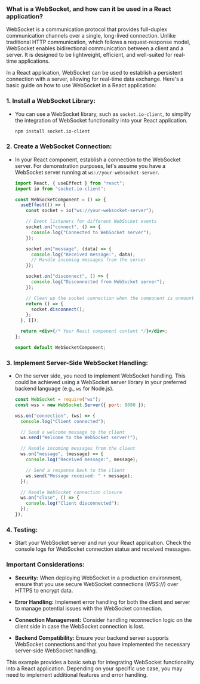 ### What is a WebSocket, and how can it be used in a React application?

WebSocket is a communication protocol that provides full-duplex communication channels over a single, long-lived connection. Unlike traditional HTTP communication, which follows a request-response model, WebSocket enables bidirectional communication between a client and a server. It is designed to be lightweight, efficient, and well-suited for real-time applications.

In a React application, WebSocket can be used to establish a persistent connection with a server, allowing for real-time data exchange. Here's a basic guide on how to use WebSocket in a React application:

### 1. **Install a WebSocket Library:**

- You can use a WebSocket library, such as `socket.io-client`, to simplify the integration of WebSocket functionality into your React application.

  ```bash
  npm install socket.io-client
  ```

### 2. **Create a WebSocket Connection:**

- In your React component, establish a connection to the WebSocket server. For demonstration purposes, let's assume you have a WebSocket server running at `ws://your-websocket-server`.

  ```jsx
  import React, { useEffect } from "react";
  import io from "socket.io-client";

  const WebSocketComponent = () => {
    useEffect(() => {
      const socket = io("ws://your-websocket-server");

      // Event listeners for different WebSocket events
      socket.on("connect", () => {
        console.log("Connected to WebSocket server");
      });

      socket.on("message", (data) => {
        console.log("Received message:", data);
        // Handle incoming messages from the server
      });

      socket.on("disconnect", () => {
        console.log("Disconnected from WebSocket server");
      });

      // Clean up the socket connection when the component is unmounted
      return () => {
        socket.disconnect();
      };
    }, []);

    return <div>{/* Your React component content */}</div>;
  };

  export default WebSocketComponent;
  ```

### 3. **Implement Server-Side WebSocket Handling:**

- On the server side, you need to implement WebSocket handling. This could be achieved using a WebSocket server library in your preferred backend language (e.g., `ws` for Node.js).

  ```javascript
  const WebSocket = require("ws");
  const wss = new WebSocket.Server({ port: 8080 });

  wss.on("connection", (ws) => {
    console.log("Client connected");

    // Send a welcome message to the client
    ws.send("Welcome to the WebSocket server!");

    // Handle incoming messages from the client
    ws.on("message", (message) => {
      console.log("Received message:", message);

      // Send a response back to the client
      ws.send("Message received: " + message);
    });

    // Handle WebSocket connection closure
    ws.on("close", () => {
      console.log("Client disconnected");
    });
  });
  ```

### 4. **Testing:**

- Start your WebSocket server and run your React application. Check the console logs for WebSocket connection status and received messages.

### Important Considerations:

- **Security:** When deploying WebSocket in a production environment, ensure that you use secure WebSocket connections (WSS://) over HTTPS to encrypt data.

- **Error Handling:** Implement error handling for both the client and server to manage potential issues with the WebSocket connection.

- **Connection Management:** Consider handling reconnection logic on the client side in case the WebSocket connection is lost.

- **Backend Compatibility:** Ensure your backend server supports WebSocket connections and that you have implemented the necessary server-side WebSocket handling.

This example provides a basic setup for integrating WebSocket functionality into a React application. Depending on your specific use case, you may need to implement additional features and error handling.
